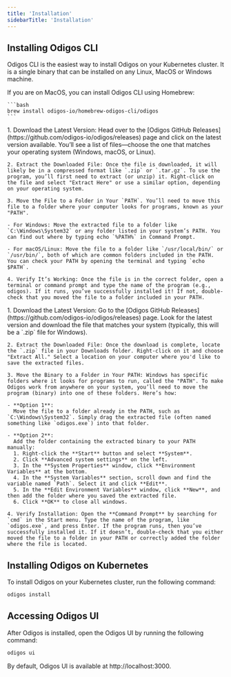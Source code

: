 ```yaml
---
title: 'Installation'
sidebarTitle: 'Installation'
---
```


## Installing Odigos CLI

Odigos CLI is the easiest way to install Odigos on your Kubernetes cluster. It
is a single binary that can be installed on any Linux, MacOS or Windows machine.

<Tabs>
  <Tab title="Homebrew">
    If you are on MacOS, you can install Odigos CLI using Homebrew:

    ```bash
    brew install odigos-io/homebrew-odigos-cli/odigos
    ```

  </Tab>
  
  <Tab title="GitHub Releases">
    1. Download the Latest Version: Head over to the [Odigos GitHub Releases](https://github.com/odigos-io/odigos/releases) page and click on the latest version available. You’ll see a list of files—choose the one that matches your operating system (Windows, macOS, or Linux).

    2. Extract the Downloaded File: Once the file is downloaded, it will likely be in a compressed format like `.zip` or `.tar.gz`. To use the program, you’ll first need to extract (or unzip) it. Right-click on the file and select "Extract Here" or use a similar option, depending on your operating system.

    3. Move the File to a Folder in Your `PATH`. You’ll need to move this file to a folder where your computer looks for programs, known as your "PATH".

    - For Windows: Move the extracted file to a folder like `C:\Windows\System32` or any folder listed in your system’s PATH. You can find out where by typing echo `%PATH%` in Command Prompt.

    - For macOS/Linux: Move the file to a folder like `/usr/local/bin/` or `/usr/bin/`, both of which are common folders included in the PATH. You can check your PATH by opening the terminal and typing `echo $PATH`.

    4. Verify It’s Working: Once the file is in the correct folder, open a terminal or command prompt and type the name of the program (e.g., odigos). If it runs, you’ve successfully installed it! If not, double-check that you moved the file to a folder included in your PATH.

  </Tab>
  
  <Tab title="Windows">
    1. Download the Latest Version: Go to the [Odigos GitHub Releases](https://github.com/odigos-io/odigos/releases) page. Look for the latest version and download the file that matches your system (typically, this will be a `.zip` file for Windows).

    2. Extract the Downloaded File: Once the download is complete, locate the `.zip` file in your Downloads folder. Right-click on it and choose "Extract All." Select a location on your computer where you'd like to save the extracted files.

    3. Move the Binary to a Folder in Your PATH: Windows has specific folders where it looks for programs to run, called the "PATH". To make Odigos work from anywhere on your system, you’ll need to move the program (binary) into one of these folders. Here’s how:

    - **Option 1**:
      Move the file to a folder already in the PATH, such as `C:\Windows\System32`. Simply drag the extracted file (often named something like `odigos.exe`) into that folder.

    - **Option 2**:
      Add the folder containing the extracted binary to your PATH manually:
      1. Right-click the **Start** button and select **System**.
      2. Click **Advanced system settings** on the left.
      3. In the **System Properties** window, click **Environment Variables** at the bottom.
      4. In the **System Variables** section, scroll down and find the variable named `Path`. Select it and click **Edit**.
      5. In the **Edit Environment Variables** window, click **New**, and then add the folder where you saved the extracted file.
      6. Click **OK** to close all windows.

    4. Verify Installation: Open the **Command Prompt** by searching for `cmd` in the Start menu. Type the name of the program, like `odigos.exe`, and press Enter. If the program runs, then you’ve successfully installed it. If it doesn’t, double-check that you either moved the file to a folder in your PATH or correctly added the folder where the file is located.

  </Tab>
</Tabs>

## Installing Odigos on Kubernetes

To install Odigos on your Kubernetes cluster, run the following command:

```bash
odigos install
```

## Accessing Odigos UI

After Odigos is installed, open the Odigos UI by running the following
command:

```bash
odigos ui
```

By default, Odigos UI is available at http://localhost:3000.

